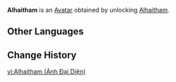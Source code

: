 {{About|the Avatar|the playable character|Alhaitham}}
{{Avatar Infobox
|title    = Alhaitham
|id       = 6200
|image    = Alhaitham Avatar.png
|type     = Character
|features = Alhaitham
|obtain   = Unlock [[Alhaitham]]
}}
'''Alhaitham''' is an [[Avatar]] obtained by unlocking [[Alhaitham]].

==Other Languages==
{{Other Languages|Alhaitham}}

==Change History==
{{Change History|3.4}}

[[vi:Alhaitham (Ảnh Đại Diện)]]